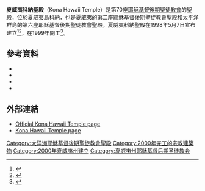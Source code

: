 {{Infobox religious building
| 名字 = 夏威夷州科納聖殿
| 圖片 = Kona Hawaii Temple.jpg
| 圖片說明 = Kona Hawai'i Temple
| 地圖 =
| 地圖尺寸 =
| 地圖說明 =
| 坐標 = {{coord|19|38|29.8|N|155|59|7.9|W|type:landmark_region:US|display=title}}
| 宗教 = [[基督教|基督教]]
| 位置 =
| 神 =
| 宗教禮儀 =
| 派別 = [[耶穌基督後期聖徒教會|耶穌基督後期聖徒教會]]
| 節日 =
| 小區 =
| 分區 =
| 基層政權 = [[凱盧阿_(夏威夷郡)|科納]]
| 區 =
| 領地 =
| 地方行政區 =
| 州 = [[夏威夷州|夏威夷州]]
| 省 =
| 地區 =
| 國家 = [[美國|美國]]
| 行政 =
| 開光年份 =
| 狀態 =
| 傳統稱號 =
| 所有者 =
| 領導 =
| 婆多羅迦 =
| 主保聖人 =
| 官方網站 =
| 建築師 =
| 建築類型 =
| 建築風格 = [[現代建築|現代式]]
| 建築材料 =
| 建立者 =
| 資助者 =
| 總承包商 =
| 建立日期 =
| 奠基 = 1999年3月13日由約翰·狄克生長老主待
| 竣工 = 2000年1月23日至24日由戈登·興格萊會長奉獻
| 建設成本 =
| 毀壞 =
| 正立面朝向 =
| 容納人數 =
| 長度 =
| 寬度 =
| 中殿寬度 =
| 內部面積 = 994平方公尺
| 最高高度 =
| 穹頂 =
| 外穹頂高度 =
| 內穹頂高度 =
| 外穹頂直徑 =
| 內穹頂直徑 =
| 宣禮塔 =
| 宣禮塔高度 =
| 尖塔 =
| 尖塔高度 = 
| 場地面積 = 2.8公頃
| 寺廟 =
| 紀念碑 =
| 神社 =
| 碑銘 =
| 海拔 =
| 官方名稱1 =
| 類型1 =
| 標準1 =
| 指定日期1 =
| 父列表1 =
| 參考編號1 =
| 官方名稱2 =
| 類型2 =
| 標準2 =
| 指定日期2 =
| 父列表2 = 
| 參考編號2 = 70
}}

'''夏威夷科納聖殿'''（Kona Hawaii Temple）是第70座[[耶穌基督後期聖徒教會|耶穌基督後期聖徒教會]]的聖殿，位於夏威夷島科納，也是夏威夷的第二座耶穌基督後期聖徒教會聖殿和太平洋群島的第六座耶穌基督後期聖徒教會聖殿。夏威夷科納聖殿在1998年5月7日宣布建立<ref>{{citation |url= http://www.churchnewsarchive.com/articles/31405/Locations-for-six-of-30-small-temples-given.html |title= Locations for six of 30 small temples given |date= May 23, 1998 |newspaper= [[Church_News|Church News]] }}{{dead link|date=2017年12月 |bot=InternetArchiveBot |fix-attempted=yes }}</ref><ref>{{citation |url= http://www.churchnewsarchive.com/articles/35271/The-announcements-of-new-holy-edifices-bring-joy-and-tears.html |title= The announcements of new holy edifices bring joy and tears |first= Janet |last= Kruckenberg |date= Feb 20, 1999 |newspaper= [[Church_News|Church News]] }}{{dead link|date=2017年12月 |bot=InternetArchiveBot |fix-attempted=yes }}</ref>，在1999年開工<ref name=dedication>{{citation |url= http://www.lds.org/ensign/2000/04/news-of-the-church/two-new-temples-dedicated-president-hinckley-visits-saints-in-pacific |title= Two New Temples Dedicated, President Hinckley Visits Saints in Pacific |date= April 2000 |journal= [[Ensign_(LDS_magazine)|Ensign]] |accessdate= 2012-09-21 |archive-date= 2013-11-13 |archive-url= https://web.archive.org/web/20131113090048/http://www.lds.org/ensign/2000/04/news-of-the-church/two-new-temples-dedicated-president-hinckley-visits-saints-in-pacific |dead-url= no }}</ref>。

==參考資料==
{{reflist}}
* {{citation |url= http://www.churchnewsarchive.com/articles/37119/Second-sacred-edifice-in-Hawaiian-Islands.html |title= Second sacred edifice in Hawaiian Islands |first= Julie |last= Dockstader |date= Jan 29, 2000 |newspaper= [[Church_News|Church News]] }}{{dead link|date=2017年12月 |bot=InternetArchiveBot |fix-attempted=yes }} 
* {{citation |url= http://www.churchnewsarchive.com/articles/37235/Legacy-of-faith-is-his-gift-to-posterity.html |title= Legacy of faith is his gift to posterity |first= Julie |last= Dockstader |date= Feb 26, 2000 |newspaper= Church News }}{{dead link|date=2017年12月 |bot=InternetArchiveBot |fix-attempted=yes }} 
* {{citation |url= http://www.churchnewsarchive.com/articles/49657/Members-rally-after-quake-strikes-islands.html |title= Members rally after quake strikes islands |first= Julie Dockstader |last= Heaps |date= Oct 21, 2006 |newspaper= Church News }}{{dead link|date=2017年12月 |bot=InternetArchiveBot |fix-attempted=yes }} 
* {{citation |url= http://www.churchnewsarchive.com/articles/54889/Plans-announced-for-renovation-of-Hawaii-temple.html |title= Plans announced for renovation of Hawaii temple |date= Oct 4, 2008 |newspaper= Church News }}{{dead link|date=2017年12月 |bot=InternetArchiveBot |fix-attempted=yes }}
==外部連結==
* [http://www.lds.org/church/temples/kona-hawaii Official Kona Hawaii Temple page] {{Wayback|url=http://www.lds.org/church/temples/kona-hawaii |date=20151022001952 }}
* [http://www.ldschurchtemples.com/kona/ Kona Hawaii Temple page] {{Wayback|url=http://www.ldschurchtemples.com/kona/ |date=20070413110750 }}

{{耶穌基督後期聖徒教會聖殿}}

[[Category:大洋洲耶穌基督後期聖徒教會聖殿|Category:大洋洲耶穌基督後期聖徒教會聖殿]]
[[Category:2000年完工的宗教建築物|Category:2000年完工的宗教建築物]]
[[Category:2000年夏威夷州建立|Category:2000年夏威夷州建立]]
[[Category:夏威夷州耶稣基督后期圣徒教会|Category:夏威夷州耶稣基督后期圣徒教会]]


{{Religion-buil-stub}}